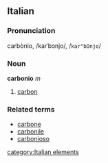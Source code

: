 ==Italian==
===Pronunciation===
carbònio, /karˈbɔnjo/, /<tt>kar"bOnjo</tt>/
===Noun===
'''carbonio''' ''m''

# [[carbon]]

===Related terms===
*[[carbone]]
*[[carbonile]]
*[[carbonioso]]
[[category:Italian elements]]